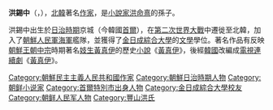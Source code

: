 '''洪錫中'''（{{lang-ko|홍석중}}，{{bd|1941年|}}），[[北韓|北韓]]著名[[作家|作家]]，是[[小說家|小說家]][[洪命熹|洪命熹]]的孫子。

洪錫中出生於[[朝鮮日治時期|日治時期]]京城（今韓國[[首爾|首爾]]），在[[第二次世界大戰|第二次世界大戰]]中遷徙至北韓，加入了[[朝鮮人民軍海軍|朝鮮人民軍海軍]]艦隊，並獲得了[[金日成綜合大學|金日成綜合大學]]的[[文學|文學]]學位。著名作品有反映[[朝鮮王朝|朝鮮王朝]][[朝鮮中宗|中宗]]時期著名[[妓生|妓生]][[黃真伊|黃真伊]]的歷史[[小說|小說]]《[[黃真伊_(小說)|黃真伊]]》，後經[[韓國|韓國]]改編成[[電視連續劇|電視連續劇]]《[[黃真伊_(電視劇)|黃真伊]]》。

{{korea-stub}}

[[Category:朝鮮民主主義人民共和國作家|Category:朝鮮民主主義人民共和國作家]]
[[Category:朝鮮日治時期人物|Category:朝鮮日治時期人物]]
[[Category:朝鲜小说家|Category:朝鲜小说家]]
[[Category:首爾特別市出身人物|Category:首爾特別市出身人物]]
[[Category:金日成綜合大學校友|Category:金日成綜合大學校友]]
[[Category:朝鲜人民军人物|Category:朝鲜人民军人物]]
[[Category:豐山洪氏|Category:豐山洪氏]]
